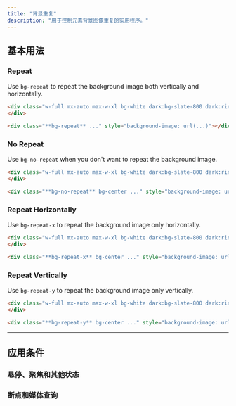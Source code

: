 ```yaml
---
title: "背景重复"
description: "用于控制元素背景图像重复的实用程序。"
---
```




## 基本用法

### Repeat

Use `bg-repeat` to repeat the background image both vertically and horizontally.

```html {{ example: true }}
<div class="w-full mx-auto max-w-xl bg-white dark:bg-slate-800 dark:ring-1 dark:ring-slate-200/20 h-80 bg-repeat bg-center shadow-xl rounded-lg" style="background-image:url('/img/background-pattern.svg');">
</div>
```

```html
<div class="**bg-repeat** ..." style="background-image: url(...)"></div>
```

### No Repeat

Use `bg-no-repeat` when you don't want to repeat the background image.

```html {{ example: true }}
<div class="w-full mx-auto max-w-xl bg-white dark:bg-slate-800 dark:ring-1 dark:ring-slate-200/20 h-64 bg-no-repeat bg-center shadow-xl rounded-lg" style="background-image:url('/img/background-pattern.svg');">
</div>
```

```html
<div class="**bg-no-repeat** bg-center ..." style="background-image: url(...)"></div>
```

### Repeat Horizontally

Use `bg-repeat-x` to repeat the background image only horizontally.

```html {{ example: true }}
<div class="w-full mx-auto max-w-xl bg-white dark:bg-slate-800 dark:ring-1 dark:ring-slate-200/20 h-64 bg-repeat-x bg-center shadow-xl rounded-lg" style="background-image:url('/img/background-pattern.svg');">
</div>
```

```html
<div class="**bg-repeat-x** bg-center ..." style="background-image: url(...)"></div>
```

### Repeat Vertically

Use `bg-repeat-y` to repeat the background image only vertically.

```html {{ example: true }}
<div class="w-full mx-auto max-w-xl bg-white dark:bg-slate-800 dark:ring-1 dark:ring-slate-200/20 h-64 bg-repeat-y bg-center shadow-xl rounded-lg" style="background-image:url('/img/background-pattern.svg');">
</div>
```

```html
<div class="**bg-repeat-y** bg-center ..." style="background-image: url(...)"></div>
```

---

## <Heading ignore>应用条件</Heading>

### <Heading ignore>悬停、聚焦和其他状态</Heading>

<HoverFocusAndOtherStates defaultClass="bg-repeat" featuredClass="bg-repeat-x" />

### <Heading ignore>断点和媒体查询</Heading>

<BreakpointsAndMediaQueries defaultClass="bg-repeat" featuredClass="bg-repeat-x" />
